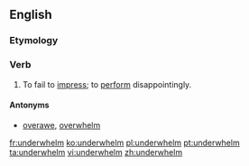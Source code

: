 ==English==

===Etymology===
{{prefix|under|whelm|lang=en}}

===Verb===
{{en-verb}}

# To fail to [[impress]]; to [[perform]] disappointingly.

====Antonyms====
* [[overawe]], [[overwhelm]]

[[fr:underwhelm]]
[[ko:underwhelm]]
[[pl:underwhelm]]
[[pt:underwhelm]]
[[ta:underwhelm]]
[[vi:underwhelm]]
[[zh:underwhelm]]
